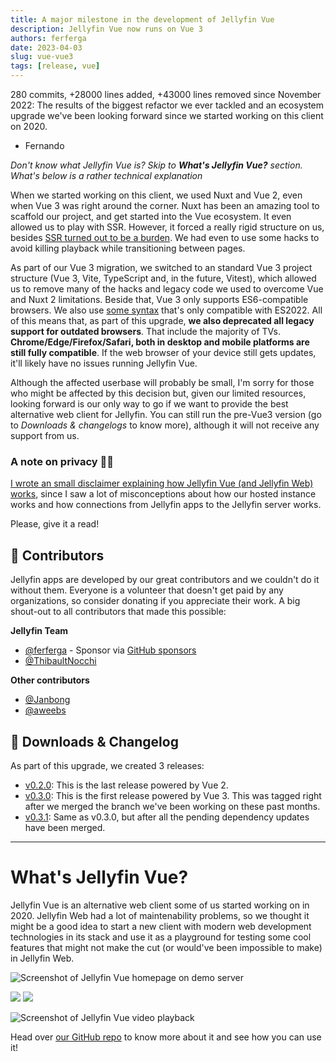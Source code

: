 ```yaml
---
title: A major milestone in the development of Jellyfin Vue
description: Jellyfin Vue now runs on Vue 3
authors: ferferga
date: 2023-04-03
slug: vue-vue3
tags: [release, vue]
---
```



280 commits, +28000 lines added, +43000 lines removed since November 2022: The results of the biggest refactor we ever tackled
and an ecosystem upgrade we've been looking forward since we started working on this client on 2020.

- Fernando

<!--truncate-->

*Don't know what Jellyfin Vue is? Skip to **What's Jellyfin Vue?** section. What's below is a rather technical explanation*

When we started working on this client, we used Nuxt and Vue 2, even when Vue 3 was right around the corner.
Nuxt has been an amazing tool to scaffold our project, and get started into the Vue ecosystem.
It even allowed us to play with SSR. However, it forced a really rigid structure on us, besides
[SSR turned out to be a burden](https://github.com/jellyfin/jellyfin-vue/discussions/1620).
We had even to use some hacks to avoid killing playback while transitioning between pages.

As part of our Vue 3 migration, we switched to an standard Vue 3 project structure
(Vue 3, Vite, TypeScript and, in the future, Vitest), which allowed us to remove many of the hacks
and legacy code we used to overcome Vue and Nuxt 2 limitations. Beside that, Vue 3
only supports ES6-compatible browsers. We also use [some syntax](https://github.com/jellyfin/jellyfin-vue/blob/master/frontend/src/main.ts#L2)
that's only compatible with ES2022. All of this means that, as part of this upgrade, **we also deprecated all legacy support for outdated browsers**.
That include the majority of TVs. **Chrome/Edge/Firefox/Safari, both in desktop and mobile platforms are still fully compatible**.
If the web browser of your device still gets updates, it'll likely have no issues running Jellyfin Vue.

Although the affected userbase will probably be small, I'm sorry for those who might be affected by this decision but,
given our limited resources, looking forward is our only way to go if we want to provide the best alternative web client for Jellyfin.
You can still run the pre-Vue3 version (go to *Downloads & changelogs* to know more), although it will not receive any support from us.

### A note on privacy 🕵🏻

[I wrote an small disclaimer explaining how Jellyfin Vue (and Jellyfin Web) works](https://github.com/jellyfin/jellyfin-vue#privacy-disclaimer-),
since I saw a lot of misconceptions about how our hosted instance works and how connections from Jellyfin apps to the Jellyfin server works.

Please, give it a read!

## 👥 Contributors

Jellyfin apps are developed by our great contributors and we couldn't do it without them. Everyone is a volunteer that
doesn't get paid by any organizations, so consider donating if you appreciate their work. A big shout-out to all
contributors that made this possible:

**Jellyfin Team**

- [@ferferga](https://github.com/ferferga) - Sponsor via [GitHub sponsors](https://github.com/sponsors/ferferga)
- [@ThibaultNocchi](https://github.com/ThibaultNocchi)

**Other contributors**

- [@Janbong](https://github.com/Janbong)
- [@aweebs](https://github.com/aweebs)

## 💾 Downloads & Changelog

As part of this upgrade, we created 3 releases:

* [v0.2.0](https://github.com/jellyfin/jellyfin-vue/releases/tag/0.2.0): This is the last release powered by Vue 2.
* [v0.3.0](https://github.com/jellyfin/jellyfin-vue/releases/tag/0.3.0): This is the first release powered by Vue 3. This was tagged right after we merged the branch we've been working on these past months.
* [v0.3.1](https://github.com/jellyfin/jellyfin-vue/releases/tag/0.3.1): Same as v0.3.0, but after all the pending dependency updates have been merged.

---

# What's Jellyfin Vue?

Jellyfin Vue is an alternative web client some of us started working on in 2020. Jellyfin Web had a lot of maintenability
problems, so we thought it might be a good idea to start a new client with modern web development technologies in its stack
and use it as a playground for testing some cool features that might not make the cut (or would've been impossible to make)
in Jellyfin Web.

![Screenshot of Jellyfin Vue homepage on demo server](./vue-homepage.png)

<ImgComparisonSlider className='margin-bottom--md'>
  <img slot='before' src={require('./music_full.png').default} />
  <img slot='after' src={require('./music_mini.png').default} />
</ImgComparisonSlider>

![Screenshot of Jellyfin Vue video playback](./video.png)

Head over [our GitHub repo](https://github.com/jellyfin/jellyfin-vue) to know more about it and see how you can use it!
